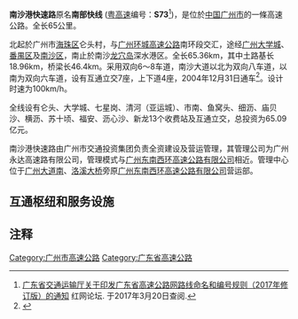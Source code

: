 {{中国高速公路信息框
| 省名 = 广东省
| 编号 = '''S73'''
| 自定头部 = [[File:Guangdong_Expwy_S73_sign_with_name.svg|130px]]
| 名称 = 南沙港快速路
| 地圖 = 
| 路線簡稱 = 南沙港
| 最近通車日期 = 2004年12月31日
| 规划总里程 = 65.36
| 起點 = [[广州市|广州市]][[海珠区|海珠区]]仑头村
| 終點 = [[广州市|广州市]][[南沙区_(广州市)|南沙区]][[龙穴岛|龙穴岛]]深水港区
| 出口處數 = 13
| 服务区数 = 0
}}

'''南沙港快速路'''原名'''南部快线''' ([[粤高速|粤高速]]编号：'''S73'''<ref>[http://bbs.rednet.cn/forum.php?mod=viewthread&tid=46697857&page=1  广东省交通运输厅关于印发广东省高速公路网路线命名和编号规则（2017年修订版）的通知] {{Wayback|url=http://bbs.rednet.cn/forum.php?mod=viewthread&tid=46697857&page=1 |date=20180122001046 }} 红网论坛. 于2017年3月20日查阅.</ref>)，是位於[[中国|中国]][[广州市|广州市]]的一條高速公路。全长65公里。

北起於广州市[[海珠区|海珠区]]仑头村，与[[广州环城高速公路|广州环城高速公路]]南环段交汇，途经[[广州大学城|广州大学城]]、[[番禺区|番禺区]]及[[南沙区_(广州市)|南沙区]]，南止於南沙[[龙穴岛|龙穴岛]]深水港区。全长65.36km，其中土路基长18.96km，桥梁长46.4km。采用双向6～8车道，南沙大道以北为双向八车道，以南为双向六车道，设有互通立交7座，上下道4座，2004年12月31日通车<ref>{{Cite web|title=广州“南拓”主要干道——南沙港快速路主线开通_网易新闻中心|url=http://news.163.com/41231/9/18V3A1OP0001124R.html|accessdate=2019-11-19|work=news.163.com|archive-url=https://web.archive.org/web/20050320044721/http://news.163.com/41231/9/18V3A1OP0001124R.html|archive-date=2005-03-20|dead-url=no}}</ref>。设计时速为100km/h。

全线设有仑头、大学城、七星岗、清河（亚运城）、市南、鱼窝头、细沥、庙贝沙、横沥、苏十顷、福安、沥心沙、新龙13个收费站及互通立交，总投资为65.09亿元。

南沙港快速路由广州市交通投资集团负责全资建设及营运管理，其管理公司为广州永达高速路有限公司，管理模式与[[广州东南西环高速公路有限公司|广州东南西环高速公路有限公司]]相近。管理中心位于[[广州大道|广州大道南]]、[[洛溪大桥|洛溪大桥]]旁原[[广州东南西环高速公路有限公司|广州东南西环高速公路有限公司]]营运部。

== 互通枢纽和服务设施 ==
{{Start expwy exit box|place=1}}
{{Expwy exit item|place=[[广州市|广州市]]<br />[[海珠区|海珠区]]|place rows=2|type=MT|index=|name=仑头|road connection=[[科韵路|科韵路]]}}
{{Expwy exit item|type=H|index=|name=仑头|highway connection={{China Expwy Name|S81|[[广州环城高速公路|广州环城高速公路]]||Guangdong}}|road connection=}}
{{Expwy exit item|place=[[广州市|广州市]]<br />[[番禺区|番禺区]]|place rows=3|type=E|index=|name=大学城|road connection={{0}}{{0}}{{0}}{{0}}中环西路<br>{{0}}{{0}}{{0}}{{0}}康陵路|comment=[[广州大学城|广州大学城]]<br>可往[[长洲岛_(广州)|长洲岛]]<br>可往[[黄埔军校旧址|黄埔军校旧址]]}}
{{Expwy exit item|type=H|index=|name=七星岗|highway connection={{China Expwy Name|S5|[[广明高速公路|广明高速公路]]||Guangdong}}|road connection=金山大道|comment=与{{China Expwy Name|S5|收费区不互通||Guangdong}}<br>可往[[余荫山房|余荫山房]]}}
{{Expwy exit item|type=E|name=清河|alias=亚运城|road connection={{中国省道名|362|P=广东|清河东路}}<br>{{中国县道名|302|市莲路}}|comment=[[File:Aiga_bus_inv.svg|20px]][[番禺客运站|番禺客运站]]<br>可往[[番禺广场|番禺广场]]<br>可往[[莲花山|莲花山]]}}
{{Expwy exit item|place=[[广州市|广州市]]<br />[[南沙区_(广州市)|南沙区]]|place rows=12|type=E|name=[[市南路|市南路]]|road connection={{中国省道名|257|P=广东|市南公路东涌段}}|comment=仅北行}}
{{Expwy exit item|type=EH|name=鱼窝头|highway connection={{China Expwy Name|G1508|[[广州南二环高速公路|广州南二环高速公路]]|L1=G9411}}|road connection={{0}}{{0}}{{0}}{{0}}[[南沙大道|南沙大道]]|comment=北行}}
{{Expwy exit item|type=EH|name=细沥|highway connection={{China Expwy Name|S76|[[黄榄快速干线|黄榄快速干线]]|P=Guangdong}}|road connection={{0}}{{0}}{{0}}{{0}}[[南沙大道|南沙大道]]}}
{{Expwy exit item|type=E|name=庙贝沙|road connection={{中国省道名|111|P=广东|广珠东线公路}}}}
{{Expwy exit item|type=H|name=新联|highway connection={{China Expwy Name|S39|[[东新高速公路|东新高速公路]]||Guangdong}}}}
{{Expwy exit item|type=H|name=横沥|highway connection={{China Expwy Name|G0425|[[广珠东线高速公路|广珠东线高速公路]]}}|comment=}}
{{Expwy exit item|type=E|name=苏十顷|road connection={{中国省道名|111|P=广东|广珠东线公路}}|comment=}}
{{Expwy exit item|type=E|name=福安|road connection={{中国县道名|298}}|comment=北行}}
{{Expwy exit item|type=E|name=沥心沙|road connection={{中国县道名|298}}|comment=北行 可前往十九涌}}
{{Expwy exit item|type=H|name=新垦|highway connection={{China Expwy Name|S78|[[南中高速公路|南中高速公路]]||Guangdong}}|state=U}}
{{Expwy exit item|type=T|name=新龙|road connection=海港大道<br>龙穴大道|comment=可往南沙港区<br>可往[[百万葵园|百万葵园]]}}
{{Expwy exit item|type=M|name=|road connection=新港路|comment=}}
{{End expwy exit box|place=1}}

== 注释 ==
{{reflist}}

{{广州主要道路}}
{{广东省高速公路}}

[[Category:广州市高速公路|Category:广州市高速公路]]
[[Category:广东省高速公路|Category:广东省高速公路]]
